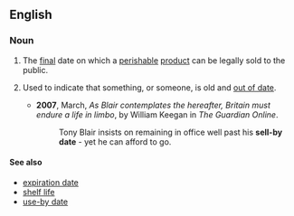 ==English==

===Noun===
{{en-noun|sg=[[sell]]-[[by]] [[date]]}}

# The [[final]] date on which a [[perishable]] [[product]] can be legally sold to the public.
# {{idiom|by extension}} Used to indicate that something, or someone, is old and [[out of date]].
#*'''2007''', March, ''As Blair contemplates the hereafter, Britain must endure a life in limbo'', by William Keegan in ''The Guardian Online''.
#*: Tony Blair insists on remaining in office well past his '''sell-by date''' - yet he can afford to go.

====See also====
*[[expiration date]]
*[[shelf life]]
*[[use-by date]]